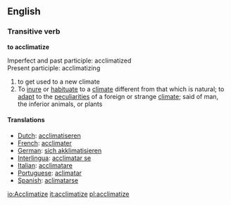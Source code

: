 ==English==
===Transitive verb===

'''to acclimatize'''

Imperfect and past participle: acclimatized<br>
Present participle: acclimatizing

#to get used to a new climate
#To [[inure]] or [[habituate]] to a [[climate]] different from that which is natural; to [[adapt]] to the [[peculiarities]] of a foreign or strange [[climate]]; said of man, the inferior animals, or plants
====Translations====
*[[Dutch]]: [[acclimatiseren]]
*[[French]]: [[acclimater]]
*[[German]]: [[sich akklimatisieren]]
*[[Interlingua]]: [[acclimatar se]]
*[[Italian]]: [[acclimatare]]
*[[Portuguese]]: [[aclimatar]]
*[[Spanish]]: [[aclimatarse]]

[[io:Acclimatize]]
[[it:acclimatize]]
[[pl:acclimatize]]